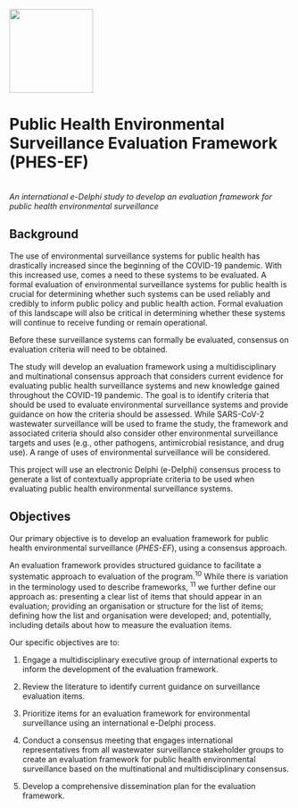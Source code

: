 ::: centered-content
![](assets/phes-ef-logo_colour.svg){width="150"}

# Public Health Environmental Surveillance Evaluation Framework (PHES-EF)

<br> *An international e-Delphi study to develop an evaluation framework for public health environmental surveillance* <br>
:::

## Background

The use of environmental surveillance systems for public health has drastically increased since the beginning of the COVID-19 pandemic. With this increased use, comes a need to these systems to be evaluated. A formal evaluation of environmental surveillance systems for public health is crucial for determining whether such systems can be used reliably and credibly to inform public policy and public health action. Formal evaluation of this landscape will also be critical in determining whether these systems will continue to receive funding or remain operational.

Before these surveillance systems can formally be evaluated, consensus on evaluation criteria will need to be obtained.

The study will develop an evaluation framework using a multidisciplinary and multinational consensus approach that considers current evidence for evaluating public health surveillance systems and new knowledge gained throughout the COVID-19 pandemic. The goal is to identify criteria that should be used to evaluate environmental surveillance systems and provide guidance on how the criteria should be assessed. While SARS-CoV-2 wastewater surveillance will be used to frame the study, the framework and associated criteria should also consider other environmental surveillance targets and uses (e.g., other pathogens, antimicrobial resistance, and drug use). A range of uses of environmental surveillance will be considered.

This project will use an electronic Delphi (e-Delphi) consensus process to generate a list of contextually appropriate criteria to be used when evaluating public health environmental surveillance systems.

## Objectives

Our primary objective is to develop an evaluation framework for public health environmental surveillance (*PHES-EF*), using a consensus approach.

An evaluation framework provides structured guidance to facilitate a systematic approach to evaluation of the program.^10^ While there is variation in the terminology used to describe frameworks, ^11^ we further define our approach as: presenting a clear list of items that should appear in an evaluation; providing an organisation or structure for the list of items; defining how the list and organisation were developed; and, potentially, including details about how to measure the evaluation items.

Our specific objectives are to:

1.  Engage a multidisciplinary executive group of international experts to inform the development of the evaluation framework.

2.  Review the literature to identify current guidance on surveillance evaluation items.

3.  Prioritize items for an evaluation framework for environmental surveillance using an international e-Delphi process.

4.  Conduct a consensus meeting that engages international representatives from all wastewater surveillance stakeholder groups to create an evaluation framework for public health environmental surveillance based on the multinational and multidisciplinary consensus.

5.  Develop a comprehensive dissemination plan for the evaluation framework.
